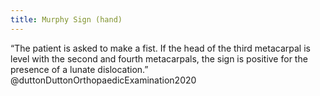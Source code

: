 ```yaml
---
title: Murphy Sign (hand)
---
```



"The patient is asked to make a fist. If the head of the third metacarpal is level with the second and fourth metacarpals, the sign is positive for the presence of a lunate dislocation." @duttonDuttonOrthopaedicExamination2020